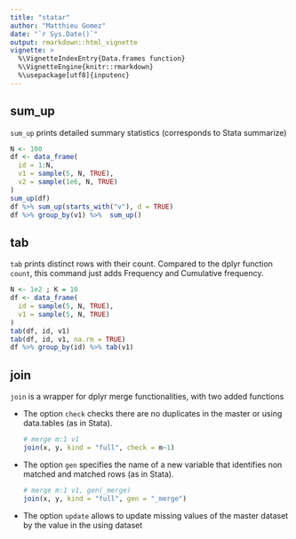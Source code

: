```yaml
---
title: "statar"
author: "Matthieu Gomez"
date: "`r Sys.Date()`"
output: rmarkdown::html_vignette
vignette: >
  %\VignetteIndexEntry{Data.frames function}
  %\VignetteEngine{knitr::rmarkdown}
  %\usepackage[utf8]{inputenc}
---
```



## sum_up
`sum_up` prints detailed summary statistics (corresponds to Stata summarize)

```R
N <- 100
df <- data_frame(
  id = 1:N,
  v1 = sample(5, N, TRUE),
  v2 = sample(1e6, N, TRUE)
)
sum_up(df)
df %>% sum_up(starts_with("v"), d = TRUE)
df %>% group_by(v1) %>%  sum_up()
```

## tab
`tab` prints distinct rows with their count. Compared to the dplyr function `count`, this command just adds Frequency and Cumulative frequency.

```R
N <- 1e2 ; K = 10
df <- data_frame(
  id = sample(5, N, TRUE),
  v1 = sample(5, N, TRUE)
)
tab(df, id, v1)
tab(df, id, v1, na.rm = TRUE)
df %>% group_by(id) %>% tab(v1)
```



## join
`join` is a wrapper for dplyr merge functionalities, with two added functions

- The option `check` checks there are no duplicates in the master or using data.tables (as in Stata).

  ```r
  # merge m:1 v1
  join(x, y, kind = "full", check = m~1) 
  ```
- The option `gen` specifies the name of a new variable that identifies non matched and matched rows (as in Stata).

  ```r
  # merge m:1 v1, gen(_merge) 
  join(x, y, kind = "full", gen = "_merge") 
  ```

- The option `update` allows to update missing values of the master dataset by the value in the using dataset




